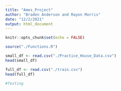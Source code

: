 ```yaml
---
title: "Ames_Project"
author: "Braden Anderson and Rayon Morris"
date: "12/2/2021"
output: html_document
---
```


```r
knitr::opts_chunk$set(echo = FALSE)

source("./Functions.R")
```


```r

small_df <- read.csv("./Practice_House_Data.csv")
head(small_df)
```


```r

full_df <- read.csv("./train.csv")
head(full_df)

#Testing
```



```r


```



```r


```


```r


```


```r


```


```r


```


```r


```


```r


```


```r


```


```r


```


```r


```


```r


```